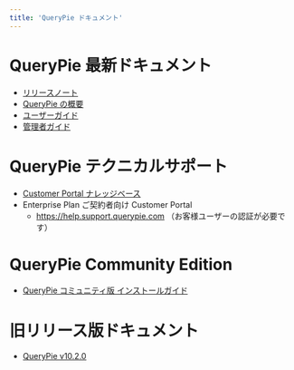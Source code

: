 ```yaml
---
title: 'QueryPie ドキュメント'
---
```


# QueryPie 最新ドキュメント

* [リリースノート](release-notes)
* [QueryPie の概要](querypie-overview)
* [ユーザーガイド](user-manual)
* [管理者ガイド](administrator-manual)

# QueryPie テクニカルサポート

* [Customer Portal ナレッジベース](https://querypie.atlassian.net/wiki/spaces/QCP/overview)
* Enterprise Plan ご契約者向け Customer Portal
    * https://help.support.querypie.com （お客様ユーザーの認証が必要です）

# QueryPie Community Edition

* [QueryPie コミュニティ版 インストールガイド](https://www.querypie.com/ja/resources/learn/documentation/querypie-install-guide)

# 旧リリース版ドキュメント

* [QueryPie v10.2.0](/ja/querypie-manual/10.2.0)
